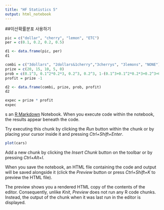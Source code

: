 ```yaml
---
title: "HF Statistics 5"
output: html_notebook
---
```



##이산확률분포 사용하기

```r
pic = c("dollar", "cherry", "lemon", "ETC")
per = c(0.1, 0.2, 0.2, 0.5)

d1 <- data.frame(pic, per)
d1
```



```r
combi = c("3dollars", "2dollars&1cherry","3cherrys", "3lemons", "NONE")
prize = c(20, 15, 10, 5, 0)
prob = c(0.1^3, 0.1^2*0.2*3, 0.2^3, 0.2^3, 1-(0.1^3+0.1^2*0.2*3+0.2^3+0.2^3))
profit = prize -1 

d2 <- data.frame(combi, prize, prob, profit)
d2

expec = prize * profit
expec
```



s an [R Markdown](http://rmarkdown.rstudio.com) Notebook. When you execute code within the notebook, the results appear beneath the code. 

Try executing this chunk by clicking the *Run* button within the chunk or by placing your cursor inside it and pressing *Ctrl+Shift+Enter*. 

```r
plot(cars)
```

Add a new chunk by clicking the *Insert Chunk* button on the toolbar or by pressing *Ctrl+Alt+I*.

When you save the notebook, an HTML file containing the code and output will be saved alongside it (click the *Preview* button or press *Ctrl+Shift+K* to preview the HTML file).

The preview shows you a rendered HTML copy of the contents of the editor. Consequently, unlike *Knit*, *Preview* does not run any R code chunks. Instead, the output of the chunk when it was last run in the editor is displayed.
